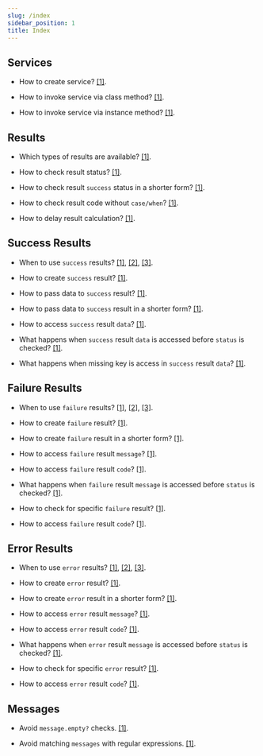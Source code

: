 ```yaml
---
slug: /index
sidebar_position: 1
title: Index
---
```


## Services

- How to create service? [[1]](/guides/usage/how_to_create_and_invoke_services#how-to-create-a-service).

- How to invoke service via class method? [[1]](/guides/usage/how_to_create_and_invoke_services#how-to-invoke-a-service).

- How to invoke service via instance method? [[1]](/guides/usage/how_to_create_and_invoke_services#how-to-invoke-a-service).

## Results

- Which types of results are available? [[1]](/guides/usage/how_to_use_results#which-result-typesstatuses-are-available).

- How to check result status? [[1]](/guides/usage/how_to_use_results#how-to-access-failure-or-error-result-message).

- How to check result `success` status in a shorter form? [[1]](/guides/usage/how_to_use_results#how-to-access-failure-or-error-result-message).

- How to check result code without `case/when`? [[1]](/guides/usage/how_to_use_results#how-to-check-for-specific-failure-or-error).

- How to delay result calculation? [[1]](/guides/usage/how_to_create_and_invoke_services#how-to-invoke-a-service).

## Success Results

- When to use `success` results? [[1]](/guides/usage/how_to_use_results#which-result-typesstatuses-are-available), [[2]](/guides/usage/how_to_use_results#when-to-use-success-results), [[3]](/guides/usage/how_to_use_results#how-to-decide-between-success-failure-and-error-results).

- How to create `success` result? [[1]](/guides/usage/how_to_use_results#how-to-create-success-result).

- How to pass data to `success` result? [[1]](/guides/usage/how_to_use_results#how-to-pass-data-to-success-result).

- How to pass data  to `success` result in a shorter form? [[1]](/guides/usage/how_to_use_results#how-to-pass-data-to-success-result).

- How to access `success` result `data`? [[1]](/guides/usage/how_to_use_results#how-to-access-success-result-data).

- What happens when `success` result `data` is accessed before `status` is checked? [[1]](/guides/usage/how_to_use_results#how-to-access-success-result-data).

- What happens when missing key is access in `success` result `data`? [[1]](/guides/usage/how_to_use_results#how-to-access-success-result-data).

## Failure Results

- When to use `failure` results? [[1]](/guides/usage/how_to_use_results#which-result-typesstatuses-are-available), [[2]](/guides/usage/how_to_use_results#when-to-use-success-results), [[3]](/guides/usage/how_to_use_results#how-to-decide-between-success-failure-and-error-results).

- How to create `failure` result? [[1]](/guides/usage/how_to_use_results#how-to-create-failure-or-error-results).

- How to create `failure` result in a shorter form? [[1]](/guides/usage/how_to_use_results#how-to-create-failure-or-error-results).

- How to access `failure` result `message`? [[1]](/guides/usage/how_to_use_results#how-to-access-failure-or-error-result-message).

- How to access `failure` result `code`? [[1]](/guides/usage/how_to_use_results#how-to-check-for-specific-failure-or-error).

- What happens when `failure` result `message` is accessed before `status` is checked? [[1]](/guides/usage/how_to_use_results#how-to-access-failure-or-error-result-message).

- How to check for specific `failure` result? [[1]](/guides/usage/how_to_use_results#how-to-check-for-specific-failure-or-error).

- How to access `failure` result `code`? [[1]](/guides/usage/how_to_use_results#how-to-check-for-specific-failure-or-error).

## Error Results

- When to use `error` results? [[1]](/guides/usage/how_to_use_results#which-result-typesstatuses-are-available), [[2]](/guides/usage/how_to_use_results#when-to-use-success-results), [[3]](/guides/usage/how_to_use_results#how-to-decide-between-success-failure-and-error-results).

- How to create `error` result? [[1]](/guides/usage/how_to_use_results#how-to-create-failure-or-error-results).

- How to create `error` result in a shorter form? [[1]](/guides/usage/how_to_use_results#how-to-create-failure-or-error-results).

- How to access `error` result `message`? [[1]](/guides/usage/how_to_use_results#how-to-access-failure-or-error-result-message).

- How to access `error` result `code`? [[1]](/guides/usage/how_to_use_results#how-to-check-for-specific-failure-or-error).

- What happens when `error` result `message` is accessed before `status` is checked? [[1]](/guides/usage/how_to_use_results#how-to-access-failure-or-error-result-message).

- How to check for specific `error` result? [[1]](/guides/usage/how_to_use_results#how-to-check-for-specific-failure-or-error).

- How to access `error` result `code`? [[1]](/guides/usage/how_to_use_results#how-to-check-for-specific-failure-or-error).

## Messages

- Avoid `message.empty?` checks. [[1]](/guides/usage/how_to_use_results#how-to-access-failure-or-error-result-message).

- Avoid matching `messages` with regular expressions. [[1]](/guides/usage/how_to_use_results#how-to-check-for-specific-failure-or-error).






